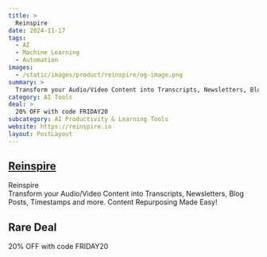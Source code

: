 ```yaml
---
title: >
  Reinspire
date: 2024-11-17
tags:
  - AI
  - Machine Learning
  - Automation
images:
  - /static/images/product/reinspire/og-image.png
summary: >
  Transform your Audio/Video Content into Transcripts, Newsletters, Blog Posts, Timestamps and more. Content Repurposing Made Easy!
category: AI Tools
deal: >
  20% OFF with code FRIDAY20
subcategory: AI Productivity & Learning Tools
website: https://reinspire.io
layout: PostLayout
---
```


## [Reinspire](https://reinspire.io)

Reinspire <br/>
Transform your Audio/Video Content into Transcripts, Newsletters, Blog Posts, Timestamps and more. Content Repurposing Made Easy!

## Rare Deal

20% OFF with code FRIDAY20

